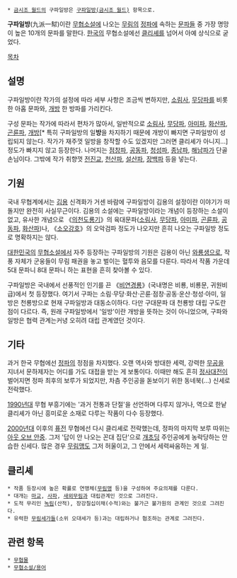  * [[금시조 월드]]의 구파일방은 [[구파일방(금시조 월드)]] 항목으로.

'''구파일방'''(九派一幇)이란 [[무협소설]]에 나오는 [[무림]]의 [[정파]]에 속하는 [[문파]]들 중 가장 명망이 높은 10개의 문파를 말한다. [[한국]]의 무협소설에선 [[클리셰]]를 넘어서 아예 상식으로 굳었다.

[[목차]]
== 설명 ==
구파일방이란 작가의 설정에 따라 세부 사항은 조금씩 변하지만, [[소림사]], [[무당파]]를 비롯한 아홉 문파와, [[개방]] 한 방파를 가리킨다.

구성 문파는 작가에 따라서 편차가 많아서, 일반적으로 [[소림사]], [[무당파]], [[아미파]], [[화산파]], [[곤륜파]], [[개방]][* 특히 구파일방의 일'''방'''을 차지하기 때문에 개방이 빠지면 구파일방이 성립되지 않는다. 작가가 재주껏 일방을 창작할 수도 있겠지만 그러면 클리셰가 아니지...] 정도가 빠지지 않고 등장한다. 나머지는 [[점창파]], [[공동파]], [[청성파]], [[종남파]], [[해남파]]가 단골손님이다. 그밖에 작가 취향껏 [[전진교]], [[천산파]], [[설산파]], [[장백파]] 등을 넣는다.
 
== 기원 ==
국내 무협계에서는 [[김용]] 신격화가 거센 바람에 구파일방이 김용의 설정이란 이야기가 떠돌지만 완전히 사실무근이다. 김용의 소설에는 구파일방이라는 개념이 등장하는 소설이 없고, 유사한 개념으로 《[[의천도룡기]]》의 육대문파([[소림사]], [[무당파]], [[아미파]], [[곤륜파]], [[공동파]], [[화산파]])나, 《[[소오강호]]》의 오악검파 정도가 나오지만 흔히 나오는 구파일방 정도로 명확하지는 않다.

[[대한민국]]의 [[무협소설]]에서 자주 등장하는 구파일방의 기원은 김용이 아닌 [[와룡생]]으로, 작풍 자체가 군웅들이 무림 패권을 놓고 벌이는 혈투와 음모를 다룬다. 따라서 작품 가운데 5대 문파니 8대 문파니 하는 표현을 흔히 찾아볼 수 있다.

구파일방은 국내에서 선풍적인 인기를 끈 《[[비연경룡]]》(국내명은 비룡, 비룡문, 귀원비급)에서 첫 등장했다. 여기서 구파는 소림·무당·화산·곤륜·점창·공동·운산·청성·아미, 일방은 천룡방으로 현재 구파일방과 대동소이하다. 다만 구대문파 대 천룡방 대립 구도란 점이 다르다. 즉, 원래 구파일방에서 '일방'이란 개방을 뜻하는 것이 아니었으며, 구파와 일방은 협력 관계는커녕 오히려 대립 관계였던 것이다.

== 기타 ==
과거 한국 무협에선 [[정파]]의 정점을 차지했다. 오랜 역사와 방대한 세력, 강력한 [[무공]]을 지녀서 문하제자는 어디를 가도 대접을 받는 게 보통이다. 이때만 해도 흔히 [[정사대전]]이 벌어지면 정파 최후의 보루가 되었지만, 차츰 주인공을 돋보이기 위한 동네북(...) 신세로 전락했다.

[[1990년대]] 무협 부흥기에는 '과거 전통과 단절'을 선언하며 다루지 않거나, 역으로 한낱 클리셰가 아닌 흥미로운 소재로 다루는 작품이 다수 등장했다.

[[2000년대]] 이후의 [[퓨전]] 무협에선 다시 클리셰로 전락했는데, 정파의 마지막 보루 따위는 [[아웃 오브 안중]]. 그저 '답이 안 나오는 꼰대 집단'으로 [[개초딩]] 주인공에게 농락당하는 안습한 신세다. 많은 경우 [[무림맹]]도 그저 허울이고, 그 안에서 세력싸움하는 게 일.

== 클리셰 ==
 * 작품 등장시에 높은 확률로 연맹체([[무림맹]] 등)을 구성하여 주요의제를 다룬다.
 * 대개는 [[마교]], [[사파]], [[새외무림]]과 대립관계인 것으로 그려진다. 
 * 도적 무리인 [[녹림]](산적), 장강칠십이채(수적)와는 불가근 불가원의 관계인 것으로 그려진다.
 * 유력한 [[무림세가]]들(소위 오대세가 등)과는 대립하거나 협조하는 관계로 그려진다.

== 관련 항목 ==
 * [[무협물]]
 * [[무협소설/용어]]
